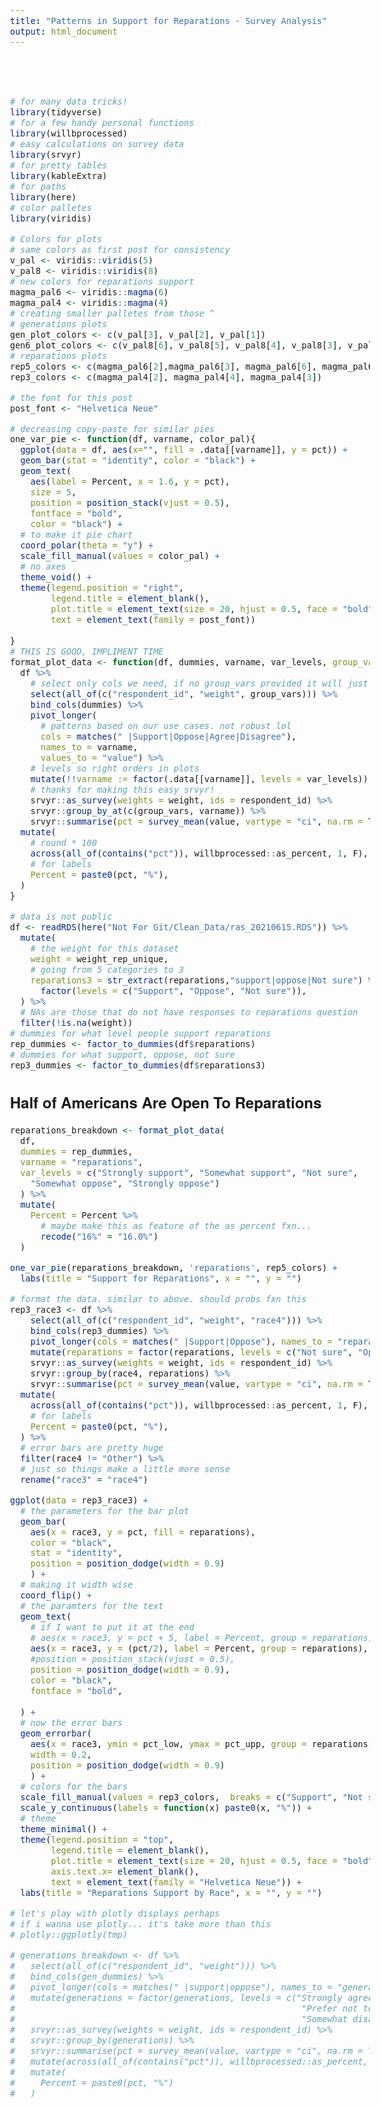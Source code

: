 ```yaml
---
title: "Patterns in Support for Reparations - Survey Analysis"
output: html_document
---
```


<style type="text/css">

h1 {
  text-align: center;
  font-weight: bold;
  font-family: 'Helvetica Neue';
}

h2 {
 font-family: 'Helvetica Neue';
}

body{
 font-family: 'Helvetica Neue';
 font-size: 16px;
}

</style>

<br>
<br>



```r
# for many data tricks!
library(tidyverse)
# for a few handy personal functions
library(willbprocessed)
# easy calculations on survey data
library(srvyr)
# for pretty tables
library(kableExtra)
# for paths
library(here)
# color palletes
library(viridis)

```


```r
# Colors for plots
# same colors as first post for consistency
v_pal <- viridis::viridis(5)
v_pal8 <- viridis::viridis(8)
# new colors for reparations support
magma_pal6 <- viridis::magma(6)
magma_pal4 <- viridis::magma(4)
# creating smaller palletes from those ^
# generations plots
gen_plot_colors <- c(v_pal[3], v_pal[2], v_pal[1])
gen6_plot_colors <- c(v_pal8[6], v_pal8[5], v_pal8[4], v_pal8[3], v_pal8[2], v_pal8[1])
# reparations plots
rep5_colors <- c(magma_pal6[2],magma_pal6[3], magma_pal6[6], magma_pal6[5], magma_pal6[4])
rep3_colors <- c(magma_pal4[2], magma_pal4[4], magma_pal4[3])


```

```r
# the font for this post
post_font <- "Helvetica Neue"

# decreasing copy-paste for similar pies
one_var_pie <- function(df, varname, color_pal){
  ggplot(data = df, aes(x="", fill = .data[[varname]], y = pct)) + 
  geom_bar(stat = "identity", color = "black") +
  geom_text(
    aes(label = Percent, x = 1.6, y = pct),
    size = 5,
    position = position_stack(vjust = 0.5),
    fontface = "bold",
    color = "black") +
  # to make it pie chart
  coord_polar(theta = "y") +
  scale_fill_manual(values = color_pal) +
  # no axes
  theme_void() +
  theme(legend.position = "right",
        legend.title = element_blank(),
        plot.title = element_text(size = 20, hjust = 0.5, face = "bold"),
        text = element_text(family = post_font))
  
}
# THIS IS GOOD, IMPLIMENT TIME
format_plot_data <- function(df, dummies, varname, var_levels, group_vars = c()){
  df %>%
    # select only cols we need, if no group_vars provided it will just do id and weight
    select(all_of(c("respondent_id", "weight", group_vars))) %>%
    bind_cols(dummies) %>%
    pivot_longer(
      # patterns based on our use cases. not robust lol
      cols = matches(" |Support|Oppose|Agree|Disagree"),
      names_to = varname,
      values_to = "value") %>%
    # levels so right orders in plots
    mutate(!!varname := factor(.data[[varname]], levels = var_levels)) %>%
    # thanks for making this easy srvyr!
    srvyr::as_survey(weights = weight, ids = respondent_id) %>%
    srvyr::group_by_at(c(group_vars, varname)) %>%
    srvyr::summarise(pct = survey_mean(value, vartype = "ci", na.rm = T)) %>%
  mutate(
    # round * 100
    across(all_of(contains("pct")), willbprocessed::as_percent, 1, F),
    # for labels
    Percent = paste0(pct, "%"),
  )
}

```


```r
# data is not public
df <- readRDS(here("Not For Git/Clean_Data/ras_20210615.RDS")) %>%
  mutate(
    # the weight for this dataset
    weight = weight_rep_unique,
    # going from 5 categories to 3
    reparations3 = str_extract(reparations,"support|oppose|Not sure") %>% str_to_sentence() %>%
      factor(levels = c("Support", "Oppose", "Not sure")),
  ) %>%
  # NAs are those that do not have responses to reparations question
  filter(!is.na(weight))
# dummies for what level people support reparations
rep_dummies <- factor_to_dummies(df$reparations)
# dummies for what support, oppose, not sure
rep3_dummies <- factor_to_dummies(df$reparations3)

```

## Half of Americans Are Open To Reparations

```r

reparations_breakdown <- format_plot_data(
  df, 
  dummies = rep_dummies,
  varname = "reparations",
  var_levels = c("Strongly support", "Somewhat support", "Not sure",
    "Somewhat oppose", "Strongly oppose")
  ) %>%
  mutate(
    Percent = Percent %>%
      # maybe make this as feature of the as percent fxn...
      recode("16%" = "16.0%")
  )


```

```r

one_var_pie(reparations_breakdown, 'reparations', rep5_colors) +
  labs(title = "Support for Reparations", x = "", y = "")

```

```r
# format the data. similar to above. should probs fxn this
rep3_race3 <- df %>%
    select(all_of(c("respondent_id", "weight", "race4"))) %>%
    bind_cols(rep3_dummies) %>%
    pivot_longer(cols = matches(" |Support|Oppose"), names_to = "reparations", values_to = "value") %>%
    mutate(reparations = factor(reparations, levels = c("Not sure", "Oppose", "Support"))) %>%
    srvyr::as_survey(weights = weight, ids = respondent_id) %>%
    srvyr::group_by(race4, reparations) %>%
    srvyr::summarise(pct = survey_mean(value, vartype = "ci", na.rm = T)) %>%
  mutate(
    across(all_of(contains("pct")), willbprocessed::as_percent, 1, F),
    # for labels
    Percent = paste0(pct, "%"),
  ) %>%
  # error bars are pretty huge
  filter(race4 != "Other") %>%
  # just so things make a little more sense
  rename("race3" = "race4")


```


```r
ggplot(data = rep3_race3) +
  # the parameters for the bar plot
  geom_bar(
    aes(x = race3, y = pct, fill = reparations),
    color = "black",
    stat = "identity",
    position = position_dodge(width = 0.9)
    ) +
  # making it width wise
  coord_flip() +
  # the paramters for the text
  geom_text(
    # if I want to put it at the end
    # aes(x = race3, y = pct + 5, label = Percent, group = reparations),
    aes(x = race3, y = (pct/2), label = Percent, group = reparations),
    #position = position_stack(vjust = 0.5),
    position = position_dodge(width = 0.9),
    color = "black",
    fontface = "bold",
 
  ) +
  # now the error bars
  geom_errorbar(
    aes(x = race3, ymin = pct_low, ymax = pct_upp, group = reparations),
    width = 0.2,
    position = position_dodge(width = 0.9)
    ) +
  # colors for the bars
  scale_fill_manual(values = rep3_colors,  breaks = c("Support", "Not sure","Oppose")) +
  scale_y_continuous(labels = function(x) paste0(x, "%")) +
  # theme
  theme_minimal() +
  theme(legend.position = "top",
        legend.title = element_blank(),
        plot.title = element_text(size = 20, hjust = 0.5, face = "bold"),
        axis.text.x= element_blank(),
        text = element_text(family = "Helvetica Neue")) +
  labs(title = "Reparations Support by Race", x = "", y = "")

# let's play with plotly displays perhaps
# if i wanna use plotly... it's take more than this
# plotly::ggplotly(tmp)

```

```r

# generations_breakdown <- df %>%
#   select(all_of(c("respondent_id", "weight"))) %>%
#   bind_cols(gen_dummies) %>%
#   pivot_longer(cols = matches(" |support|oppose"), names_to = "generations", values_to = "value") %>%
#   mutate(generations = factor(generations, levels = c("Strongly agree", "Somewhat agree",
#                                                        "Prefer not to say", "Neither agree nor disagree",
#                                                        "Somewhat disagree", "Strongly disagree"))) %>%
#   srvyr::as_survey(weights = weight, ids = respondent_id) %>%
#   srvyr::group_by(generations) %>%
#   srvyr::summarise(pct = survey_mean(value, vartype = "ci", na.rm = T)) %>%
#   mutate(across(all_of(contains("pct")), willbprocessed::as_percent, 1, F)) %>%
#   mutate(
#     Percent = paste0(pct, "%")
#   )


```

